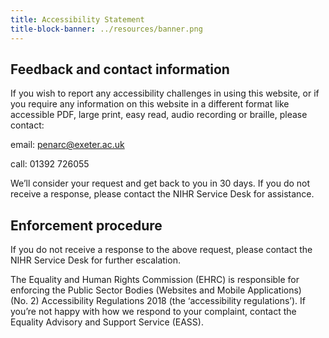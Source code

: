 ```yaml
---
title: Accessibility Statement
title-block-banner: ../resources/banner.png
---
```


## Feedback and contact information

If you wish to report any accessibility challenges in using this website, or if you require any information on this website in a different format like accessible PDF, large print, easy read, audio recording or braille, please contact:

email: [penarc@exeter.ac.uk](mailto:penarc@exeter.ac.uk)

call: 01392 726055

We’ll consider your request and get back to you in 30 days. If you do not receive a response, please contact the NIHR Service Desk for assistance.


## Enforcement procedure

If you do not receive a response to the above request, please contact the NIHR Service Desk for further escalation.

The Equality and Human Rights Commission (EHRC) is responsible for enforcing the Public Sector Bodies (Websites and Mobile Applications) (No. 2) Accessibility Regulations 2018 (the ‘accessibility regulations’). If you’re not happy with how we respond to your complaint, contact the Equality Advisory and Support Service (EASS).
